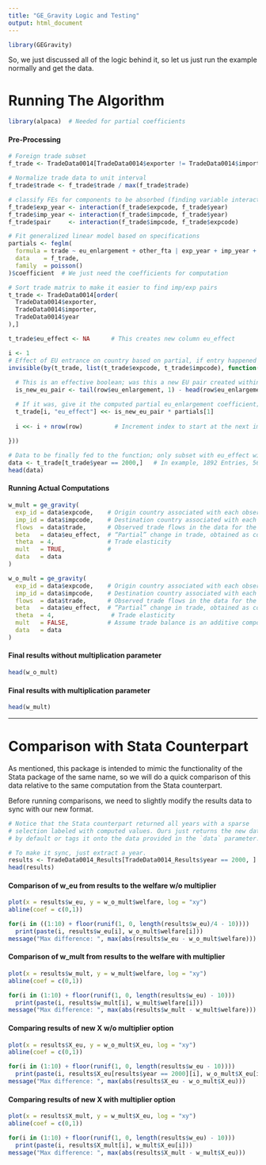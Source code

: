 ```yaml
---
title: "GE_Gravity Logic and Testing"
output: html_document
---
```


```r
library(GEGravity)
```

So, we just discussed all of the logic behind it, so let us just run the example normally and get the data.

# Running The Algorithm 

```r
library(alpaca)  # Needed for partial coefficients
```

#### Pre-Processing
```r
# Foreign trade subset
f_trade <- TradeData0014[TradeData0014$exporter != TradeData0014$importer,]
```

```r
# Normalize trade data to unit interval
f_trade$trade <- f_trade$trade / max(f_trade$trade)

# classify FEs for components to be absorbed (finding variable interactions)
f_trade$exp_year <- interaction(f_trade$expcode, f_trade$year)
f_trade$imp_year <- interaction(f_trade$impcode, f_trade$year)
f_trade$pair     <- interaction(f_trade$impcode, f_trade$expcode)

# Fit generalized linear model based on specifications
partials <- feglm(
  formula = trade ~ eu_enlargement + other_fta | exp_year + imp_year + pair, 
  data    = f_trade, 
  family  = poisson()
)$coefficient  # We just need the coefficients for computation
```

```r
# Sort trade matrix to make it easier to find imp/exp pairs
t_trade <- TradeData0014[order(
  TradeData0014$exporter, 
  TradeData0014$importer, 
  TradeData0014$year
),]

t_trade$eu_effect <- NA      # This creates new column eu_effect

i <- 1
# Effect of EU entrance on country based on partial, if entry happened
invisible(by(t_trade, list(t_trade$expcode, t_trade$impcode), function(row) { 
  
  # This is an effective boolean; was this a new EU pair created within time span?
  is_new_eu_pair <- tail(row$eu_enlargement, 1) - head(row$eu_enlargement, 1)

  # If it was, give it the computed partial eu_enlargement coefficient; if not, leave it unset
  t_trade[i, "eu_effect"] <<- is_new_eu_pair * partials[1]
  
  i <<- i + nrow(row)         # Increment index to start at the next imp/exp pair
  
}))

# Data to be finally fed to the function; only subset with eu_effect will be used
data <- t_trade[t_trade$year == 2000,]   # In example, 1892 Entries, 5676 removed
head(data)
```

#### Running Actual Computations

```r
w_mult = ge_gravity(
  exp_id = data$expcode,    # Origin country associated with each observation
  imp_id = data$impcode,    # Destination country associated with each observation
  flows  = data$trade,      # Observed trade flows in the data for the year being used as the baseline
  beta   = data$eu_effect,  # “Partial” change in trade, obtained as coefficient from gravity estimation
  theta  = 4,               # Trade elasticity
  mult   = TRUE,            # 
  data   = data
)

w_o_mult = ge_gravity(
  exp_id = data$expcode,    # Origin country associated with each observation
  imp_id = data$impcode,    # Destination country associated with each observation
  flows  = data$trade,      # Observed trade flows in the data for the year being used as the baseline
  beta   = data$eu_effect,  # “Partial” change in trade, obtained as coefficient from gravity estimation
  theta  = 4,                # Trade elasticity
  mult   = FALSE,           # Assume trade balance is an additive component of national expenditure
  data   = data
)
```

#### Final results without multiplication parameter

```r
head(w_o_mult)
```

#### Final results with multiplication parameter

```r
head(w_mult)
```

***

# Comparison with Stata Counterpart

As mentioned, this package is intended to mimic the functionality of the Stata package of the same name, so we will do a quick comparison of this data relative to the same computation from the Stata counterpart. 

Before running comparisons, we need to slightly modify the results data to sync with our new format.

```r
# Notice that the Stata counterpart returned all years with a sparse 
# selection labeled with computed values. Ours just returns the new data 
# by default or tags it onto the data provided in the `data` parameter.

# To make it sync, just extract a year.
results <- TradeData0014_Results[TradeData0014_Results$year == 2000, ]
head(results)
```

#### Comparison of w_eu from results to the welfare w/o multiplier
```r
plot(x = results$w_eu, y = w_o_mult$welfare, log = "xy")
abline(coef = c(0,1))

for(i in ((1:10) + floor(runif(1, 0, length(results$w_eu)/4 - 10))))
  print(paste(i, results$w_eu[i], w_o_mult$welfare[i]))
message("Max difference: ", max(abs(results$w_eu - w_o_mult$welfare)))
```

#### Comparison of w_mult from results to the welfare with multiplier
```r
plot(x = results$w_mult, y = w_mult$welfare, log = "xy")
abline(coef = c(0,1))

for(i in (1:10) + floor(runif(1, 0, length(results$w_eu) - 10)))
  print(paste(i, results$w_mult[i], w_mult$welfare[i]))
message("Max difference: ", max(abs(results$w_mult - w_mult$welfare)))
```

#### Comparing results of new X w/o multiplier option
```r
plot(x = results$X_eu, y = w_o_mult$X_eu, log = "xy")
abline(coef = c(0,1))

for(i in (1:10) + floor(runif(1, 0, length(results$w_eu - 10))))
  print(paste(i, results$X_eu[results$year == 2000][i], w_o_mult$X_eu[i]))
message("Max difference: ", max(abs(results$X_eu - w_o_mult$X_eu)))
```

#### Comparing results of new X with multiplier option
```r
plot(x = results$X_mult, y = w_mult$X_eu, log = "xy")
abline(coef = c(0,1))

for(i in (1:10) + floor(runif(1, 0, length(results$w_eu) - 10)))
  print(paste(i, results$X_mult[i], w_mult$X_eu[i]))
message("Max difference: ", max(abs(results$X_mult - w_mult$X_eu)))
```
